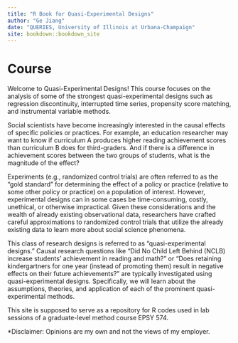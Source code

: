 ```yaml
--- 
title: "R Book for Quasi-Experimental Designs"
author: "Ge Jiang"
date: "QUERIES, University of Illinois at Urbana-Champaign"
site: bookdown::bookdown_site
---
```


# Course

Welcome to Quasi-Experimental Designs! This course focuses on the analysis of some of the strongest quasi-experimental designs such as regression discontinuity, interrupted time series, propensity score matching, and instrumental variable methods.

Social scientists have become increasingly interested in the causal effects of specific policies or practices. For example, an education researcher may want to know if curriculum A produces higher reading achievement scores than curriculum B does for third-graders. And if there is a difference in achievement scores between the two groups of students, what is the magnitude of the effect?

Experiments (e.g., randomized control trials) are often referred to as the “gold standard” for determining the effect of a policy or practice (relative to some other policy or practice) on a population of interest. However, experimental designs can in some cases be time-consuming, costly, unethical, or otherwise impractical. Given these considerations and the wealth of already existing observational data, researchers have crafted careful approximations to randomized control trials that utilize the already existing data to learn more about social science phenomena. 

This class of research designs is referred to as “quasi-experimental designs.” Causal research questions like “Did No Child Left Behind (NCLB) increase students’ achievement in reading and math?” or “Does retaining kindergartners for one year (instead of promoting them) result in negative effects on their future achievements?” are typically investigated using quasi-experimental designs. Specifically, we will learn about the assumptions, theories, and application of each of the prominent quasi-experimental methods. 

This site is supposed to serve as a repository for R codes used in lab sessions of a graduate-level method course EPSY 574. 

*Disclaimer: Opinions are my own and not the views of my employer.

